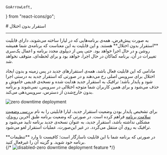     GoArrowLeft,
} from "react-icons/go";

<Layout>
# استقرار بدون اختلال

<hr className="mb-2" />
به صورت پیش‌فرض، همه‌ی برنامه‌هایی که در لیارا ساخته می‌شوند، دارای قابلیت **استقرار بدون اختلال**  هستند. و این قابلیت به این معناست که برنامه‌ی شما همیشه روشن و در حال اجرا خواهد بود.
حتی پس از دیپلوی مجدد برنامه و اعمال یک‌سری تغییرات در آن، برنامه کماکان در حال اجرا، خواهد بود و برای لحظه‌ای، متوقف نخواهد شد. 

مادامی که این قابلیت فعال باشد، همه‌ی استقرارهای جدید در پس زمینه و بدون ایجاد اختلال برای سرویس اصلی رخ می‌دهند و در صورتی که استقرار جدید به درستی اجرا شود و پایدار باشد؛ ترافیک به استقرار جدید هدایت شده و نسخه‌ی قدیمی خاموش و حذف می‌شود و برای همین کاربران شما متوجه اختلالی در سرویس، نمی‌شوند و برنامه بدون خارج‌شدن از دسترس، سرویس‌دهی می‌کند.
<div className="h-4" />
<img src="https://files.liara.ir/liara/docs/zero-downtime-deployment.gif" alt="zero downtime deployment"  />
<div className="h-4" />

برای تشخیص پایدار بودن وضعیت استقرار جدید، لیارا قابلیتی را به نام <a href="./health-check" className="blue-link">بررسی وضعیت سلامت برنامه</a> فراهم کرده است. در صورتی که وضعیت برنامه طبق آخرین <a href="./events" className="blue-link">رویداد</a>، مشکلی نداشته باشد، استقرار جدید، به عنوان نسخه‌ی جدید برنامه تایید می‌شود و ترافیک به روی آن منتقل می‌گردد. در غیر این‌صورت،‌ عملیات استقرار لغو می‌شود.


<Section id="disable-feature" title="غیرفعال‌سازی استقرار بدون اختلال" />
در صورتی که برنامه شما با این قابلیت ناسازگار است؛ کافیست تا وارد **تنظیمات** برنامه خود شوید. و گزینه آن را غیرفعال کنید.
<div className="h-4" />
{/* <img src="" alt="disabled-zero downtime deployment feature"/> */}

</Layout>